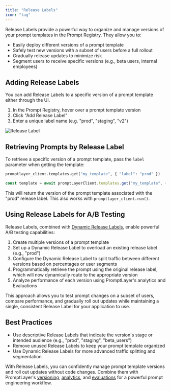 ```yaml
---
title: "Release Labels"
icon: "tag"
---
```


Release Labels provide a powerful way to organize and manage versions of your prompt templates in the Prompt Registry. They allow you to:

- Easily deploy different versions of a prompt template 
- Safely test new versions with a subset of users before a full rollout
- Gradually release updates to minimize risk
- Segment users to receive specific versions (e.g., beta users, internal employees)

## Adding Release Labels

You can add Release Labels to a specific version of a prompt template either through the UI.

1. In the Prompt Registry, hover over a prompt template version 
2. Click "Add Release Label"
3. Enter a unique label name (e.g. "prod", "staging", "v2")

![Release Label](/images/quickstart/release-label.gif)

## Retrieving Prompts by Release Label

To retrieve a specific version of a prompt template, pass the `label` parameter when getting the template:

<CodeGroup>

```python Python SDK
promptlayer_client.templates.get("my_template", { "label": "prod" })
```

```js JavaScript
const template = await promptLayerClient.templates.get("my_template", { label: "prod" });
```

</CodeGroup>

This will return the version of the prompt template associated with the "prod" release label. This also works with `promptlayer_client.run()`.

## Using Release Labels for A/B Testing

Release Labels, combined with [Dynamic Release Labels](/features/prompt-registry/dynamic-release-labels), enable powerful A/B testing capabilities:

1. Create multiple versions of a prompt template
2. Set up a Dynamic Release Label to overload an existing release label (e.g., "prod")
3. Configure the Dynamic Release Label to split traffic between different versions based on percentages or user segments
4. Programmatically retrieve the prompt using the original release label, which will now dynamically route to the appropriate version
5. Analyze performance of each version using PromptLayer's analytics and Evaluations

This approach allows you to test prompt changes on a subset of users, compare performance, and gradually roll out updates while maintaining a single, consistent Release Label for your application to use.


## Best Practices 

- Use descriptive Release Labels that indicate the version's stage or intended audience (e.g., "prod", "staging", "beta_users")
- Remove unused Release Labels to keep your prompt template organized
- Use Dynamic Release Labels for more advanced traffic splitting and segmentation

With Release Labels, you can confidently manage prompt template versions and roll out updates without code changes. Combine them with PromptLayer's [versioning](/features/prompt-registry/overview), [analytics](/why-promptlayer/analytics), and [evaluations](/features/evaluations/overview) for a powerful prompt engineering workflow.